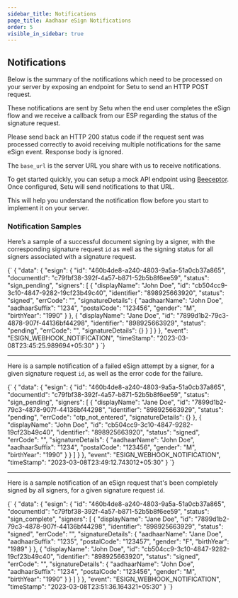 ```yaml
---
sidebar_title: Notifications
page_title: Aadhaar eSign Notifications
order: 5
visible_in_sidebar: true
---
```


## Notifications

Below is the summary of the notifications which need to be processed on your server by exposing an endpoint for Setu to send an HTTP POST request.

These notifications are sent by Setu when the end user completes the eSign flow and we receive a callback from our ESP regarding the status of the signature request.

<Callout type="tip">
    Please send back an HTTP 200 status code if the request sent was processed
    correctly to avoid receiving multiple notifications for the same eSign
    event. Response body is ignored.
</Callout>
<br />

The `base_url` is the server URL you share with us to receive notifications.

To get started quickly, you can setup a mock API endpoint using <a href="https://beeceptor.com/" target="_blank">Beeceptor</a>. Once configured, Setu will send notifications to that URL.

This will help you understand the notification flow before you start to implement it on your server.

### Notification Samples

Here’s a sample of a successful document signing by a signer, with the corresponding signature request `id` as well as the signing status for all signers associated with a signature request.

<CodeBlockWithCopy language="json">
    {`
  {
    "data": {
      "esign": {
        "id": "460b4de8-a240-4803-9a5a-51a0cb37a865",
        "documentId": "c79fbf38-392f-4a57-b871-52b5b8f6ee59",
        "status": "sign_pending",
        "signers": [
          {
            "displayName": "John Doe",
            "id": "cb504cc9-3c10-4847-9282-19cf23b49c40",
            "identifier": "898925663920",
            "status": "signed",
            "errCode": "",
            "signatureDetails": {
              "aadhaarName": "John Doe",
              "aadhaarSuffix": "1234",
              "postalCode": "123456",
              "gender": "M",
              "birthYear": "1990"
            }
          },
          {
            "displayName": "Jane Doe",
            "id": "7899d1b2-79c3-4878-907f-44136bf44298",
            "identifier": "898925663929",
            "status": "pending",
            "errCode": "",
            "signatureDetails": {}
          }
        ]
      }
    },
    "event": "ESIGN_WEBHOOK_NOTIFICATION",
    "timeStamp": "2023-03-08T23:45:25.989694+05:30"
  }
  `}
</CodeBlockWithCopy>

<hr class="tertiary" />

Here is a sample notification of a failed eSign attempt by a signer, for a given signature request `id`, as well as the error code for the failure.

<CodeBlockWithCopy language="json">
    {`
  {
    "data": {
      "esign": {
        "id": "460b4de8-a240-4803-9a5a-51a0cb37a865",
        "documentId": "c79fbf38-392f-4a57-b871-52b5b8f6ee59",
        "status": "sign_pending",
        "signers": [
          {
            "displayName": "Jane Doe",
            "id": "7899d1b2-79c3-4878-907f-44136bf44298",
            "identifier": "898925663929",
            "status": "pending",
            "errCode": "otp_not_entered",
            "signatureDetails": {}
          },
          {
            "displayName": "John Doe",
            "id": "cb504cc9-3c10-4847-9282-19cf23b49c40",
            "identifier": "898925663920",
            "status": "signed",
            "errCode": "",
            "signatureDetails": {
              "aadhaarName": "John Doe",
              "aadhaarSuffix": "1234",
              "postalCode": "123456",
              "gender": "M",
              "birthYear": "1990"
            }
          }
        ]
      }
    },
    "event": "ESIGN_WEBHOOK_NOTIFICATION",
    "timeStamp": "2023-03-08T23:49:12.743012+05:30"
  }
  `}
</CodeBlockWithCopy>

<hr class="tertiary" />

Here is a sample notification of an eSign request that's been completely signed by all signers, for a given signature request `id`.

<CodeBlockWithCopy language="json">
    {`
  {
    "data": {
      "esign": {
        "id": "460b4de8-a240-4803-9a5a-51a0cb37a865",
        "documentId": "c79fbf38-392f-4a57-b871-52b5b8f6ee59",
        "status": "sign_complete",
        "signers": [
          {
            "displayName": "Jane Doe",
            "id": "7899d1b2-79c3-4878-907f-44136bf44298",
            "identifier": "898925663929",
            "status": "signed",
            "errCode": "",
            "signatureDetails": {
              "aadhaarName": "Jane Doe",
              "aadhaarSuffix": "1235",
              "postalCode": "123457",
              "gender": "F",
              "birthYear": "1989"
            }
          },
          {
            "displayName": "John Doe",
            "id": "cb504cc9-3c10-4847-9282-19cf23b49c40",
            "identifier": "898925663920",
            "status": "signed",
            "errCode": "",
            "signatureDetails": {
              "aadhaarName": "John Doe",
              "aadhaarSuffix": "1234",
              "postalCode": "123456",
              "gender": "M",
              "birthYear": "1990"
            }
          }
        ]
      }
    },
    "event": "ESIGN_WEBHOOK_NOTIFICATION",
    "timeStamp": "2023-03-08T23:51:36.164321+05:30"
  }
  `}
</CodeBlockWithCopy>

<WasPageHelpful />
